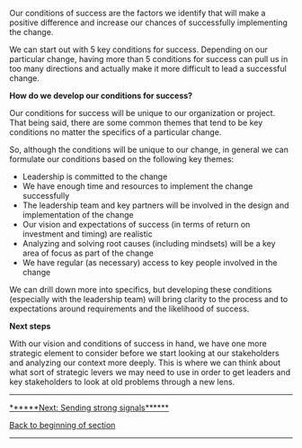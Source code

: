 Our conditions of success are the factors we identify that will make a positive difference and increase our chances of successfully implementing the change.

We can start out with 5 key conditions for success. Depending on our particular change, having more than 5 conditions for success can pull us in too many directions and actually make it more difficult to lead a successful change.

'''How do we develop our conditions for success?'''

Our conditions for success will be unique to our organization or project. That being said, there are some common themes that tend to be key conditions no matter the specifics of a particular change.

So, although the conditions will be unique to our change, in general we can formulate our conditions based on the following key themes:

* Leadership is committed to the change
* We have enough time and resources to implement the change successfully
* The leadership team and key partners will be involved in the design and implementation of the change
* Our vision and expectations of success (in terms of return on investment and timing) are realistic
* Analyzing and solving root causes (including mindsets) will be a key area of focus as part of the change
* We have regular (as necessary) access to key people involved in the change

We can drill down more into specifics, but developing these conditions (especially with the leadership team) will bring clarity to the process and to expectations around requirements and the likelihood of success.

'''Next steps'''

With our vision and conditions of success in hand, we have one more strategic element to consider before we start looking at our stakeholders and analyzing our context more deeply. This is where we can think about what sort of strategic levers we may need to use in order to get leaders and key stakeholders to look at old problems through a new lens.


-----

[https://articles.alpha.canada.ca/framework-for-leading-change/sending-strong-signals/ ******Next: Sending strong signals******]

[https://articles.alpha.canada.ca/framework-for-leading-change/laying-our-foundation-for-successful-change/ Back to beginning of section]


-----
